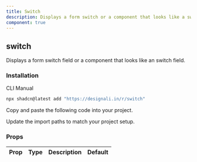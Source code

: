 ```yaml
---
title: Switch
description: Displays a form switch or a component that looks like a switch.
component: true
---
```


<div className="grid  gap-3   lg:grid-cols-2 xl:grid-cols-3">
  <ComponentPreview name="switch-01" />
  <ComponentPreview name="switch-02" />
  <ComponentPreview name="switch-03" />
  <ComponentPreview name="switch-04" />
  <ComponentPreview name="switch-05" />
  <ComponentPreview name="switch-06" />
  <ComponentPreview name="switch-07" />
  <ComponentPreview name="switch-08" />
  <ComponentPreview name="switch-09" />
  <ComponentPreview name="switch-10" />
  <ComponentPreview name="switch-11" />
  <ComponentPreview name="switch-12" />
  <ComponentPreview name="switch-13" />
  <ComponentPreview name="switch-14" />
  <ComponentPreview name="switch-15" />
  <ComponentPreview name="switch-16" />
  <ComponentPreview name="switch-17" />
</div>

## switch

Displays a form switch field or a component that looks like an switch field.

### Installation

<Tabs defaultValue="cli">

<TabsList>
  <TabsTrigger value="cli">CLI</TabsTrigger>
  <TabsTrigger value="manual">Manual</TabsTrigger>
</TabsList>
<TabsContent value="cli">

```bash
npx shadcn@latest add "https://designali.in/r/switch"
```

</TabsContent>

<TabsContent value="manual">

<Steps>

<Step>Copy and paste the following code into your project.</Step>

<ComponentSource name="switch" />

<Step>Update the import paths to match your project setup.</Step>

</Steps>

</TabsContent>

</Tabs>

### Props

| Prop | Type | Description | Default |
| ---- | ---- | ----------- | ------- |
